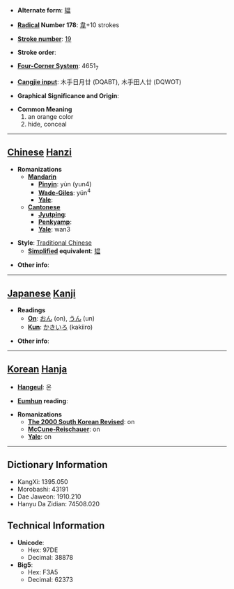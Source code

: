 * '''Alternate form''': [[韫]]

* '''[[Wiktionary:Chinese radical index| Radical]] Number 178''': [[Wiktionary:Chinese radical index 韋|韋]]+10 strokes

* '''[[Wiktionary:Chinese total strokes index|Stroke number]]''': [[Wiktionary:Chinese total strokes index 19|19]]

* '''Stroke order''': 

* '''[[Wiktionary:Chinese four corner index|Four-Corner System]]''': 4651<sub>7</sub>

* '''[[Wiktionary:Chinese Cangjie index|Cangjie input]]''': 木手日月廿 (DQABT), 木手田人廿 (DQWOT)

* '''Graphical Significance and Origin''': 

* '''Common Meaning'''
*#an orange color
*# hide, conceal


----

== [[Chinese]] [[Hanzi]] ==

* '''Romanizations'''
** '''[[Mandarin]]'''
*** '''[[Pinyin]]''': yùn (yun4)
*** '''[[Wade-Giles]]''': yün<sup>4</sup>
*** '''[[Yale]]''': 
** '''[[Cantonese]]'''
*** '''[[Jyutping]]''':
*** '''[[Penkyamp]]''': 
*** '''[[Yale]]''': wan3

* '''Style''': [[Traditional Chinese]] 
** '''[[Simplified Chinese|Simplified]] equivalent''': [[韫]]

* '''Other info''': 

----

== [[Japanese]] [[Kanji]] ==

* '''Readings'''
** '''[[On]]''': [[おん]] (on), [[うん]] (un)
** '''[[Kun]]''': [[かきいろ]] (kakiiro)

* '''Other info''':  

----

== [[Korean]] [[Hanja]] ==

* '''[[Hangeul]]''': 온

* '''[[Eumhun]] reading''': 

* '''Romanizations'''
** '''[[The 2000 South Korean Revised Romanization|The 2000 South Korean Revised]]''': on
** '''[[McCune-Reischauer]]''': on
** '''[[Yale]]''': on

----

== Dictionary Information ==

* KangXi: 1395.050
* Morobashi: 43191
* Dae Jaweon: 1910.210
* Hanyu Da Zidian: 74508.020

== Technical Information ==

* '''Unicode''':
** Hex: 97DE
** Decimal: 38878
* '''Big5''':
** Hex: F3A5
** Decimal: 62373